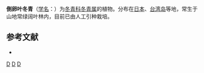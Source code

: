 {{Speciesbox 
| taxon = Ilex maximowicziana
| authority = Loes.
}}

'''倒卵叶冬青'''（[[学名|学名]]：{{lang|la|''Ilex maximowicziana''}}）为[[冬青科|冬青科]][[冬青属|冬青属]]的植物。分布在[[日本|日本]]、[[台湾岛|台湾岛]]等地，常生于山地常绿阔叶林内，目前已由人工引种栽培。

== 参考文献 ==
<div class="references-small">
* {{cite web| url =http://www.bioinfo.cn/db05/KmzwSpecies.php?action=view&id=14013| title =倒卵叶冬青| work =《中国高等植物数据库全库》| publisher =中国科学院微生物研究所| author =昆明植物研究所| accessdate =2009-02-24| deadurl =yes| archiveurl =https://web.archive.org/web/20160305042042/http://www.bioinfo.cn/db05/KmzwSpecies.php?action=view&id=14013| archivedate =2016-03-05}}
</div>
{{Taxonbar|from=Q10888182}}

[[Category:冬青属|D]]
[[Category:日本植物|D]]
[[Category:台灣植物|D]]